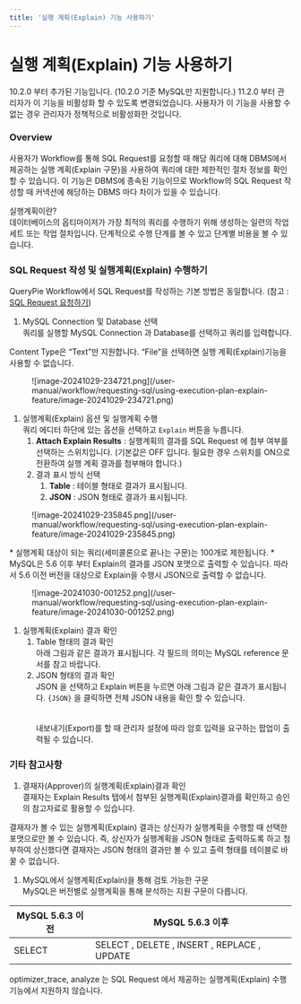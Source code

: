 ```yaml
---
title: '실행 계획(Explain) 기능 사용하기'
---
```



# 실행 계획(Explain) 기능 사용하기

<Callout type="info">
10.2.0 부터 추가된 기능입니다. (10.2.0 기준 MySQL만 지원합니다.)
11.2.0 부터 관리자가 이 기능을 비활성화 할 수 있도록 변경되었습니다. 사용자가 이 기능을 사용할 수 없는 경우 관리자가 정책적으로 비활성화한 것입니다.
</Callout>

### Overview

사용자가 Workflow를 통해 SQL Request를 요청할 때 해당 쿼리에 대해 DBMS에서 제공하는 실행 계획(Explain 구문)을 사용하여 쿼리에 대한 제한적인 절차 정보를 확인할 수 있습니다. 이 기능은 DBMS에 종속된 기능이므로 Workflow의 SQL Request 작성할 때 커넥션에 해당하는 DBMS 마다 차이가 있을 수 있습니다.

<Callout type="info">
실행계획이란?<br/>데이터베이스의 옵티마이저가 가장 최적의 쿼리를 수행하기 위해 생성하는 일련의 작업세트 또는 작업 절차입니다. 단계적으로 수행 단계를 볼 수 있고 단계별 비용을 볼 수 있습니다.
</Callout>

### SQL Request 작성 및 실행계획(Explain) 수행하기

QueryPie Workflow에서 SQL Request를 작성하는 기본 방법은 동일합니다. (참고 : [SQL Request 요청하기](.))

1.  MySQL Connection 및 Database 선택 <br/>쿼리를 실행할 MySQL Connection 과 Database를 선택하고 쿼리를 입력합니다. 

<Callout type="important">
Content Type은 “Text”만 지원합니다. “File”을 선택하면 실행 계획(Explain)기능을 사용할 수 없습니다.
</Callout>

<figure data-layout="center" data-align="center">
![image-20241029-234721.png](/user-manual/workflow/requesting-sql/using-execution-plan-explain-feature/image-20241029-234721.png)
</figure>

1. 실행계획(Explain) 옵션 및 실행계획 수행<br/>쿼리 에디터 하단에 있는 옵션을 선택하고 `Explain` 버튼을 누릅니다.
    1.  **Attach Explain Results**  : 실행계획의 결과를 SQL Request 에 첨부 여부를 선택하는 스위치입니다. (기본값은 OFF 입니다. 필요한 경우 스위치를 ON으로 전환하여 실행 계획 결과를 첨부해야 합니다.) 
    2. 결과 표시 방식 선택
        1.  **Table**  : 테이블 형태로 결과가 표시됩니다.
        2.  **JSON**  : JSON 형태로 결과가 표시됩니다. 

<figure data-layout="center" data-align="center">
![image-20241029-235845.png](/user-manual/workflow/requesting-sql/using-execution-plan-explain-feature/image-20241029-235845.png)
</figure>

<Callout type="important">
* 실행계획 대상이 되는 쿼리(세미콜론으로 끝나는 구문)는 100개로 제한됩니다. 
* MySQL은 5.6 이후 부터 Explain의 결과를 JSON 포맷으로 출력할 수 있습니다. 따라서 5.6 이전 버전을 대상으로 Explain을 수행시 JSON으로 출력할 수 없습니다.
<figure data-layout="center" data-align="center">
![image-20241030-001252.png](/user-manual/workflow/requesting-sql/using-execution-plan-explain-feature/image-20241030-001252.png)
</figure>
</Callout>

1. 실행계획(Explain) 결과 확인
    1. Table 형태의 결과 확인<br/>아래 그림과 같은 결과가 표시됩니다. 각 필드의 의미는 MySQL reference 문서를 참고 바랍니다.<br/> 
    2. JSON 형태의 결과 확인<br/>JSON 을 선택하고 Explain 버튼을 누르면 아래 그림과 같은 결과가 표시됩니다. `{JSON}` 을 클릭하면 전체 JSON 내용을 확인 할 수 있습니다.<br/> <br/> <br/>내보내기(Export)를 할 때 관리자 설정에 따라 암호 입력을 요구하는 팝업이 출력될 수 있습니다.

### 기타 참고사항

1. 결재자(Approver)의 실행계획(Explain)결과 확인<br/>결재자는 Explain Results 탭에서 첨부된 실행계획(Explain)결과를 확인하고 승인의 참고자료로 활용할 수 있습니다.

<Callout type="important">
결재자가 볼 수 있는 실행계획(Explain) 결과는 상신자가 실행계획을 수행할 때 선택한 포맷으로만 볼 수 있습니다. 즉, 상신자가 실행계획을 JSON 형태로 출력하도록 하고 첨부하여 상신했다면 결재자는 JSON 형태의 결과만 볼 수 있고 출력 형태를 테이블로 바꿀 수 없습니다.
</Callout>

1. MySQL에서 실행계획(Explain)을 통해 검토 가능한 구문<br/>MySQL은 버전별로 실행계획을 통해 분석하는 지원 구문이 다릅니다. 

|  **MySQL 5.6.3 이전**  |  **MySQL 5.6.3 이후**                         |
| -------------------- | ------------------------------------------- |
| SELECT               | SELECT , DELETE , INSERT , REPLACE , UPDATE |

<Callout type="important">
optimizer_trace, analyze 는 SQL Request 에서 제공하는 실행계획(Explain) 수행 기능에서 지원하지 않습니다.
</Callout>
